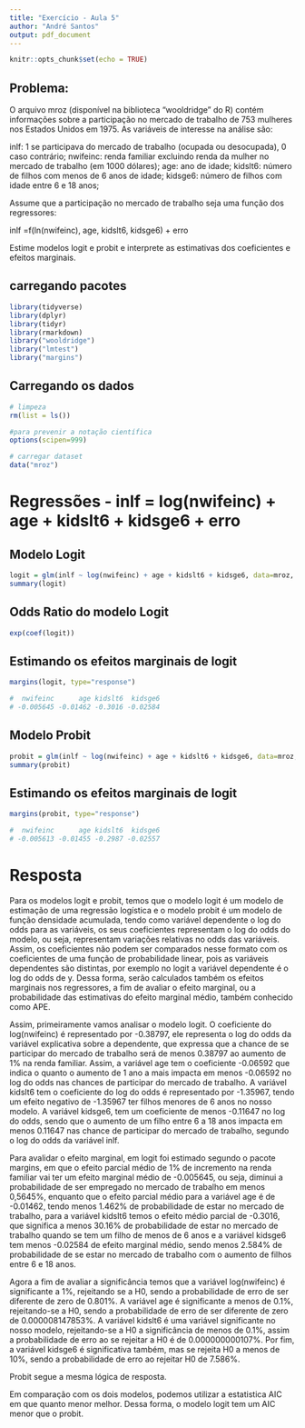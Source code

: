 ---
title: "Exercício - Aula 5"
author: "André Santos"
output: pdf_document
---

```{r setup, include=FALSE}
knitr::opts_chunk$set(echo = TRUE)
```

## Problema:

O arquivo mroz (disponível na biblioteca "wooldridge" do R) contém informações sobre a participação no mercado de trabalho de 753 mulheres nos Estados Unidos em 1975. As variáveis de interesse na análise são:

inlf: 1 se participava do mercado de trabalho (ocupada ou desocupada), 0 caso contrário;
nwifeinc: renda familiar excluindo renda da mulher no mercado de trabalho (em 1000 dólares);
age: ano de idade;
kidslt6: número de filhos com menos de 6 anos de idade;
kidsge6: número de filhos com idade entre 6 e 18 anos;

Assume que a participação no mercado de trabalho seja uma função dos regressores: 

inlf =f(ln(nwifeinc), age, kidslt6, kidsge6)  + erro

Estime modelos logit e probit e interprete as estimativas dos coeficientes e efeitos marginais.

## carregando pacotes

```{r, message=FALSE, warning=FALSE}
library(tidyverse)
library(dplyr)
library(tidyr)
library(rmarkdown)
library("wooldridge")
library("lmtest")
library("margins")
```

## Carregando os dados

```{r, message=FALSE, warning=FALSE}

# limpeza
rm(list = ls())

#para prevenir a notação científica
options(scipen=999)

# carregar dataset
data("mroz")

```

# Regressões - inlf = log(nwifeinc) + age + kidslt6 + kidsge6 + erro

## Modelo Logit 

```{r, message=FALSE, warning=FALSE}

logit = glm(inlf ~ log(nwifeinc) + age + kidslt6 + kidsge6, data=mroz, family=binomial(link="logit"))
summary(logit)

```

## Odds Ratio do modelo Logit

```{r, message=FALSE, warning=FALSE}
exp(coef(logit))
```

## Estimando os efeitos marginais de logit

```{r, message=FALSE, warning=FALSE}
margins(logit, type="response")

#  nwifeinc      age kidslt6  kidsge6
# -0.005645 -0.01462 -0.3016 -0.02584
```


## Modelo Probit

```{r, message=FALSE, warning=FALSE}
probit = glm(inlf ~ log(nwifeinc) + age + kidslt6 + kidsge6, data=mroz, family=binomial(link="probit"))
summary(probit)
```

## Estimando os efeitos marginais de logit

```{r, message=FALSE, warning=FALSE}
margins(probit, type="response")

#  nwifeinc      age kidslt6  kidsge6
# -0.005613 -0.01455 -0.2987 -0.02557
```

# Resposta 

  Para os modelos logit e probit, temos que o modelo logit é um modelo de estimação de uma regressão logística e o modelo probit é um modelo de função densidade acumulada, tendo como variável dependente o log do odds para as variáveis, os seus coeficientes representam o log do odds do modelo, ou seja, representam variações relativas no odds das variáveis. Assim, os coeficientes não podem ser comparados nesse formato com os coeficientes de uma função de probabilidade linear, pois as variáveis dependentes são distintas, por exemplo no logit a variável dependente é o log do odds de y. Dessa forma, serão calculados também os efeitos marginais nos regressores, a fim de avaliar o efeito marginal, ou a probabilidade das estimativas do efeito marginal médio, também conhecido como APE. 
  
  Assim, primeiramente vamos analisar o modelo logit. O coeficiente do log(nwifeinc) é representado por -0.38797, ele representa o log do odds da variável explicativa sobre a dependente, que expressa que a chance de se participar do mercado de trabalho será de menos 0.38797 ao aumento de 1% na renda familiar. Assim, a variável age tem o coeficiente -0.06592 que indica o quanto o aumento de 1 ano a mais impacta em menos -0.06592 no log do odds nas chances de participar do mercado de trabalho. A variável kidslt6 tem o coeficiente do log do odds é representado por -1.35967, tendo um efeito negativo de -1.35967 ter filhos menores de 6 anos no nosso modelo. A variável kidsge6, tem um coeficiente de menos -0.11647 no log do odds, sendo que o aumento de um filho entre 6 a 18 anos impacta em menos 0.11647 nas chance de participar do mercado de trabalho, segundo o log do odds da variável inlf.
  
  Para avalidar o efeito marginal, em logit foi estimado segundo o pacote margins, em que o efeito parcial médio de 1% de incremento na renda familiar vai ter um efeito marginal médio de -0.005645, ou seja, diminui a probabilidade de ser empregado no mercado de trabalho em menos 0,5645%, enquanto que o efeito parcial médio para a variável age é de -0.01462, tendo menos 1.462% de probabilidade de estar no mercado de trabalho, para a variável kidslt6 temos o efeito médio parcial de -0.3016, que significa a menos 30.16% de probabilidade de estar no mercado de trabalho quando se tem um filho de menos de 6 anos e a variável kidsge6 tem menos -0.02584 de efeito marginal médio, sendo menos 2.584% de probabilidade de se estar no mercado de trabalho com o aumento de filhos entre 6 e 18 anos. 
  
  Agora a fim de avaliar a significância temos que a variável log(nwifeinc) é significante a 1%, rejeitando se a H0, sendo a probabilidade de erro de ser diferente de zero de  0.801%. A variável age é significante a menos de 0.1%, rejeitando-se a H0, sendo a probabilidade de erro de ser diferente de zero de 0.000008147853%. A variável kidslt6 é uma variável significante no nosso modelo, rejeitando-se a H0 a significância de menos de 0.1%, assim a probabilidade de erro ao se rejeitar a H0 é de 0.000000000107%. Por fim, a variável kidsge6 é significativa também, mas se rejeita H0 a menos de 10%, sendo a probabilidade de erro ao rejeitar H0 de 7.586%. 
  
  Probit segue a mesma lógica de resposta.
  
  Em comparação com os dois modelos, podemos utilizar a estatistica AIC em que quanto menor melhor. Dessa forma, o modelo logit tem um AIC menor que o probit. 
